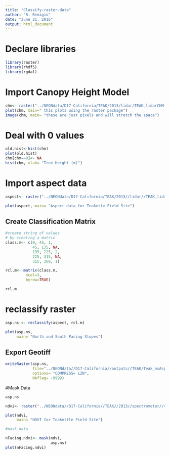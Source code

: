 ```yaml
---
title: "Classify-raster-data"
author: "R. Remigio"
date: "June 21, 2016"
output: html_document
---
```


# Declare libraries

```r
library(raster)
library(rhdf5)
library(rgdal)

```

# Import Canopy Height Model
```r
chm<- raster("../NEONdata/D17-California/TEAK/2013/lidar/TEAK_lidarCHM.tif")
plot(chm, main=" this plots using the raster package")
image(chm, main= "these are just pixels and will stretch the space")
```


# Deal with 0 values
```r
old.hist<-hist(chm)
plot(old.hist)
chm[chm==0]<- NA
hist(chm, xlab= "Tree Height (m)")
```

# Import aspect data
```r
aspect<- raster("../NEONdata/D17-California/TEAK/2013//lidar//TEAK_lidarAspect.tif")

plot(aspect, main= "Aspect data for Teakette Field Site")

```

## Create Classification Matrix

```r

#create string of values
# by creating a matrix
class.m<- c(0, 45, 1,
            45, 135, NA,
            135, 225, 2,
            225, 315, NA,
            315, 360, 1)

rcl.m<- matrix(class.m, 
         ncol=3, 
         byrow=TRUE)

rcl.m
```

# reclassify raster
```r

asp.ns <- reclassify(aspect, rcl.m)

plot(asp.ns,
     main= "North and South Facing Slopes")
```

## Export Geotiff

```r
writeRaster(asp.ns,
            file="../NEONdata//D17-California//outputs//TEAK/Teak_nsAspect2.tif",
            options= "COMPRESS= LZW",
            NAflag= -9999)
```

#Mask Data

```r
asp.ns

ndvi<- raster("../NEONdata//D17-California//TEAK//2013//spectrometer//veg_index//TEAK_NDVI.tif")

plot(ndvi, 
     main= "NDVI for Teakettle Field Site")

#mask data

nFacing.ndvi<- mask(ndvi, 
                    asp.ns) 
plot(nFacing.ndvi)
```


